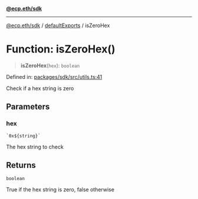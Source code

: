 [**@ecp.eth/sdk**](/sdk-reference/index.mdx)

***

[@ecp.eth/sdk](/sdk-reference/index.mdx) / [defaultExports](/sdk-reference/defaultExports/index.mdx) / isZeroHex

# Function: isZeroHex()

> **isZeroHex**(`hex`): `boolean`

Defined in: [packages/sdk/src/utils.ts:41](https://github.com/ecp-eth/comments-monorepo/blob/main/packages/sdk/src/utils.ts#L41)

Check if a hex string is zero

## Parameters

### hex

`` `0x${string}` ``

The hex string to check

## Returns

`boolean`

True if the hex string is zero, false otherwise
